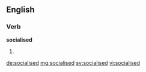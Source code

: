 ==English==

===Verb===
'''socialised'''

# {{en-past of|socialise}}

[[de:socialised]]
[[mg:socialised]]
[[sv:socialised]]
[[vi:socialised]]